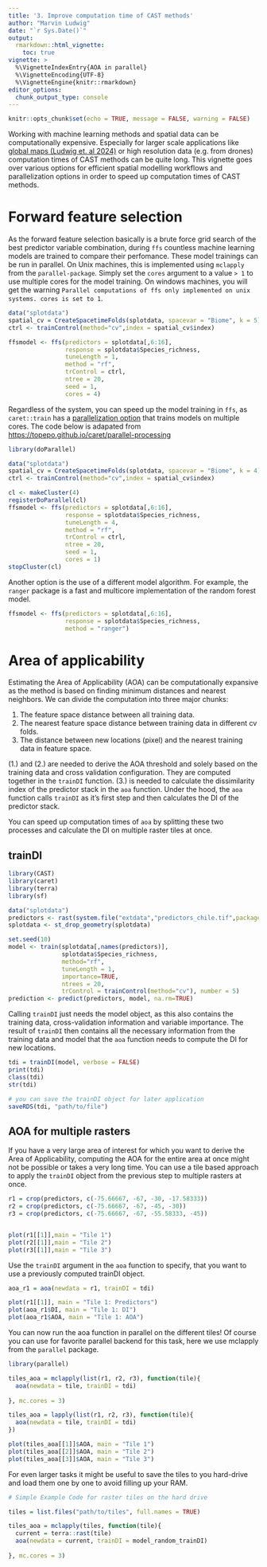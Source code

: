 ```yaml
---
title: '3. Improve computation time of CAST methods'
author: "Marvin Ludwig"
date: "`r Sys.Date()`"
output:
  rmarkdown::html_vignette:
    toc: true
vignette: >
  %\VignetteIndexEntry{AOA in parallel}
  %\VignetteEncoding{UTF-8}
  %\VignetteEngine{knitr::rmarkdown}
editor_options: 
  chunk_output_type: console
---
```


```r
knitr::opts_chunk$set(echo = TRUE, message = FALSE, warning = FALSE)
```

Working with machine learning methods and spatial data can be computationally expensive. Especially for larger scale applications like [global maps (Ludwig et. al 2024)](https://doi.org/10.1111/geb.13635) or high resolution data (e.g. from drones) computation times of CAST methods can be quite long. This vignette goes over various options for efficient spatial modelling workflows and parallelization options in order to speed up computation times of CAST methods.

# Forward feature selection

As the forward feature selection basically is a brute force grid search of the best predictor variable combination, during `ffs` countless machine learning models are trained to compare their perfomance. These model trainings can be run in parallel. On Unix machines, this is implemented using `mclapply` from the `parallel-package`. Simply set the `cores` argument to a value `> 1` to use multiple cores for the model training. On windows machines, you will get the warning `Parallel computations of ffs only implemented on unix systems. cores is set to 1`. 



```r
data("splotdata")
spatial_cv = CreateSpacetimeFolds(splotdata, spacevar = "Biome", k = 5)
ctrl <- trainControl(method="cv",index = spatial_cv$index)

ffsmodel <- ffs(predictors = splotdata[,6:16],
                response = splotdata$Species_richness,
                tuneLength = 1,
                method = "rf",
                trControl = ctrl,
                ntree = 20,
                seed = 1,
                cores = 4)
```


Regardless of the system, you can speed up the model training in `ffs`, as `caret::train` has a [parallelization option](https://topepo.github.io/caret/parallel-processing.html) that trains models on multiple cores. The code below is adapated from [https://topepo.github.io/caret/parallel-processing](https://topepo.github.io/caret/parallel-processing.html)

```r
library(doParallel)

data("splotdata")
spatial_cv = CreateSpacetimeFolds(splotdata, spacevar = "Biome", k = 4)
ctrl <- trainControl(method="cv",index = spatial_cv$index)

cl <- makeCluster(4)
registerDoParallel(cl)
ffsmodel <- ffs(predictors = splotdata[,6:16],
                response = splotdata$Species_richness,
                tuneLength = 4,
                method = "rf",
                trControl = ctrl,
                ntree = 20,
                seed = 1,
                cores = 1)
stopCluster(cl)

```

Another option is the use of a different model algorithm. For example, the `ranger` package is a fast and multicore implementation of the random forest model.

```r

ffsmodel <- ffs(predictors = splotdata[,6:16],
                response = splotdata$Species_richness,
                method = "ranger")

```

# Area of applicability

Estimating the Area of Applicability (AOA) can be computationally expansive as the method is based on finding minimum distances and nearest neighbors. We can divide the computation into three major chunks:

1. The feature space distance between all training data.
2. The nearest feature space distance between training data in different cv folds.
3. The distance between new locations (pixel) and the nearest training data in feature space.

(1.) and (2.) are needed to derive the AOA threshold and solely based on the training data and cross validation configuration. They are computed together in the `trainDI` function. (3.) is needed to calculate the dissimilarity index of the predictor stack in the `aoa` function. Under the hood, the `aoa` function calls `trainDI` as it's first step and then calculates the DI of the predictor stack.

You can speed up computation times of `aoa` by splitting these two processes and calculate the DI on multiple raster tiles at once.


## trainDI

```r
library(CAST)
library(caret)
library(terra)
library(sf)

data("splotdata")
predictors <- rast(system.file("extdata","predictors_chile.tif",package="CAST"))
splotdata <- st_drop_geometry(splotdata)
```

```r
set.seed(10)
model <- train(splotdata[,names(predictors)],
               splotdata$Species_richness,
               method="rf",
               tuneLength = 1,
               importance=TRUE,
               ntrees = 20,
               trControl = trainControl(method="cv"), number = 5)
prediction <- predict(predictors, model, na.rm=TRUE)
```


Calling `trainDI` just needs the model object, as this also contains the training data, cross-validation information and variable importance. The result of `trainDI` then contains all the necessary information from the training data and model that the `aoa` function needs to compute the DI for new locations. 

```r
tdi = trainDI(model, verbose = FALSE)
print(tdi)
class(tdi)
str(tdi)
```


```r
# you can save the trainDI object for later application
saveRDS(tdi, "path/to/file")
```

## AOA for multiple rasters

If you have a very large area of interest for which you want to derive the Area of Applicability, computing the AOA for the entire area at once might not be possible or takes a very long time. You can use a tile based approach to apply the `trainDI` object from the previous step to multiple rasters at once.

```r
r1 = crop(predictors, c(-75.66667, -67, -30, -17.58333))
r2 = crop(predictors, c(-75.66667, -67, -45, -30))
r3 = crop(predictors, c(-75.66667, -67, -55.58333, -45))


plot(r1[[1]],main = "Tile 1")
plot(r2[[1]],main = "Tile 2")
plot(r3[[1]],main = "Tile 3")
```

Use the `trainDI` argument in the `aoa` function to specify, that you want to use a previously computed trainDI object.

```r

aoa_r1 = aoa(newdata = r1, trainDI = tdi)

plot(r1[[1]], main = "Tile 1: Predictors")
plot(aoa_r1$DI, main = "Tile 1: DI")
plot(aoa_r1$AOA, main = "Tile 1: AOA")

```


You can now run the aoa function in parallel on the different tiles! Of course you can use for favorite parallel backend for this task, here we use mclapply from the `parallel` package. 

```r

library(parallel)

tiles_aoa = mclapply(list(r1, r2, r3), function(tile){
  aoa(newdata = tile, trainDI = tdi)
  
}, mc.cores = 3)

```

```r
tiles_aoa = lapply(list(r1, r2, r3), function(tile){
  aoa(newdata = tile, trainDI = tdi)
})
```



```r
plot(tiles_aoa[[1]]$AOA, main = "Tile 1")
plot(tiles_aoa[[2]]$AOA, main = "Tile 2")
plot(tiles_aoa[[3]]$AOA, main = "Tile 3")
```


For even larger tasks it might be useful to save the tiles to you hard-drive and load them one by one to avoid filling up your RAM. 

```r
# Simple Example Code for raster tiles on the hard drive

tiles = list.files("path/to/tiles", full.names = TRUE)

tiles_aoa = mclapply(tiles, function(tile){
  current = terra::rast(tile)
  aoa(newdata = current, trainDI = model_random_trainDI)
  
}, mc.cores = 3)
```



